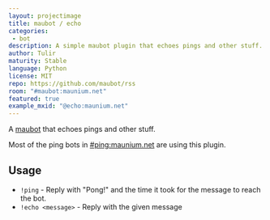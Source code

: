 ```yaml
---
layout: projectimage
title: maubot / echo
categories:
 - bot
description: A simple maubot plugin that echoes pings and other stuff.
author: Tulir
maturity: Stable
language: Python
license: MIT
repo: https://github.com/maubot/rss
room: "#maubot:maunium.net"
featured: true
example_mxid: "@echo:maunium.net"
---
```


A [maubot](https://github.com/maubot/maubot) that echoes pings and other stuff.

Most of the ping bots in [#ping:maunium.net](https://to.chat.dingshunyu.top/#/#ping:maunium.net) are using this plugin.

## Usage
* `!ping` - Reply with "Pong!" and the time it took for the message to reach the bot.
* `!echo <message>` - Reply with the given message
